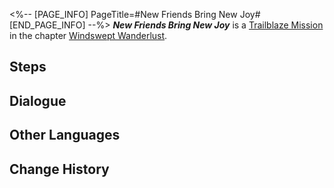 <%-- [PAGE_INFO]
PageTitle=#New Friends Bring New Joy#
[END_PAGE_INFO] --%>
{{Stub|Dialogue.}}
{{Mission Infobox
|id            = 1020702
|title         = 
|image         = Mission New Friends Bring New Joy.png{{subst:void|<!--$UPLOAD:<<SpriteOutput/Chronicle/1020702.png>-<Mission New Friends Bring New Joy.png>-<Fate's Atlas Images>>-->}}
|type          = Trailblaze
|event_name    = 
|chapter       = Windswept Wanderlust
|requirements  = 
* [[Trailblaze Mission]] ''[[Stars Spun, Prescience Sprung]]'' completed
* Reach [[Trailblaze Level]] 13
|summary       = You meet up with Qingque, the messenger from the Divination Commission. She is indeed "trapped in place" as she ponders how to play her tiles in hand. You can't help but think the master diviner has interesting tastes in hiring staff.<br />Qingque's luck in the game drastically improves as soon as you arrive, and she happily starts to fulfill her duty as your guide.
|characters    = Trailblazer
|startLocation = [[<!--starting world-->]] - [[<!--starting area-->]]
|world         = <!--starting world-->
|area          = <!--starting area-->
|prev          = Stars Spun, Prescience Sprung
|next          = Omniscient Inquiry of Arcana
|rewards       = Trailblaze EXP*400; Traveler's Guide*3; Credit*15,000
}}
'''''New Friends Bring New Joy''''' is a [[Trailblaze Mission]] in the chapter [[Windswept Wanderlust]].

==Steps==


<!--
==Gameplay Notes==

--><!--
==Trial Character==

-->
==Dialogue==
{{Stub Dialogue}}


==Other Languages==
{{Other Languages
|en   = New Friends Bring New Joy
|zhs  = 长乐新朋，青鸟候风
|zht  = 長樂新朋，青鳥候風
|ja   = 長楽の友よ、青鳥の如く風を待て
|ko   = 새로운 친구, 새로운 기쁨
|es   = Nuevas amistades traen nuevas alegrías
|fr   = De nouveaux amis pour plus de bonheur
|ru   = Новые друзья - новые радости
|th   = เพื่อนใหม่สุขี เปรมปรีดิ์สุขใจ
|vi   = Người Bạn Mới, Làn Gió Mới
|de   = Neue Freunde bringen neue Freuden
|id   = Teman Baru, Kebahagiaan Baru
|pt   = Novos Amigos, Novas Alegrias
}}

==Change History==
{{Change History|1.0}}
